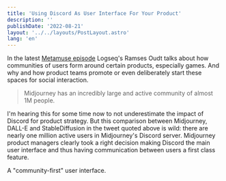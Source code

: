 ```yaml
---
title: 'Using Discord As User Interface For Your Product'
description: ''
publishDate: '2022-08-21'
layout: '../../layouts/PostLayout.astro'
lang: 'en'
---
```



In the latest [Metamuse episode](https://museapp.com/podcast/62-community/) Logseq's Ramses Oudt talks about how communities of users form around certain products, especially games. And why and how product teams promote or even deliberately start these spaces for social interaction. 

<Blockquote author='@fabianstelzer' url='https://twitter.com/fabianstelzer/status/1561019342451531776'>Midjourney has an incredibly large and active community of almost 1M people.</Blockquote>

I'm hearing this for some time now to not underestimate the impact of Discord for product strategy. But this comparison between Midjourney, DALL-E and StableDiffusion in the tweet quoted above is wild: there are nearly one million active users in Midjourney's Discord server.
Midjourney product managers clearly took a right decision making Discord the main user interface and thus having communication between users a first class feature.

A "community-first" user interface.

